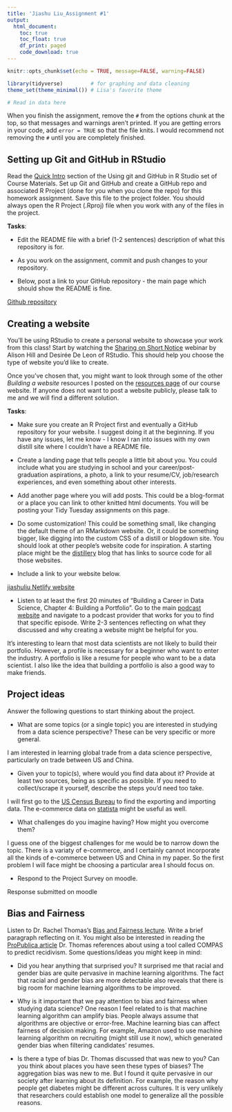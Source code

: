 ```yaml
---
title: 'Jiashu Liu_Assignment #1'
output: 
  html_document:
    toc: true
    toc_float: true
    df_print: paged
    code_download: true
---
```


```r
knitr::opts_chunk$set(echo = TRUE, message=FALSE, warning=FALSE)
```

```r
library(tidyverse)         # for graphing and data cleaning
theme_set(theme_minimal()) # Lisa's favorite theme
```

```r
# Read in data here
```

When you finish the assignment, remove the `#` from the options chunk at the top, so that messages and warnings aren't printed. If you are getting errors in your code, add `error = TRUE` so that the file knits. I would recommend not removing the `#` until you are completely finished.

## Setting up Git and GitHub in RStudio  

Read the [Quick Intro](https://advanced-ds-in-r.netlify.app/posts/2021-01-28-gitgithub/#quick-intro) section of the Using git and GitHub in R Studio set of Course Materials. Set up Git and GitHub and create a GitHub repo and associated R Project (done for you when you clone the repo) for this homework assignment. Save this file to the project folder. You should always open the R Project (.Rproj) file when you work with any of the files in the project.

**Tasks**:  

-   Edit the README file with a brief (1-2 sentences) description of what this repository is for.

-   As you work on the assignment, commit and push changes to your repository.

-   Below, post a link to your GitHub repository - the main page which should show the README is fine.

[Github  repository](https://github.com/Liujiashu2018/Advanced-Data-Science-in-R)

## Creating a website

You'll be using RStudio to create a personal website to showcase your work from this class! Start by watching the [Sharing on Short Notice](https://youtu.be/QcE4RBH2auQ) webinar by Alison Hill and Desirée De Leon of RStudio. This should help you choose the type of website you'd like to create.

Once you've chosen that, you might want to look through some of the other *Building a website* resources I posted on the [resources page](https://advanced-ds-in-r.netlify.app/resources.html) of our course website. If anyone does not want to post a website publicly, please talk to me and we will find a different solution.

**Tasks**:

-   Make sure you create an R Project first and eventually a GitHub repository for your website. I suggest doing it at the beginning. If you have any issues, let me know - I know I ran into issues with my own distill site where I couldn't have a README file.

-   Create a landing page that tells people a little bit about you. You could include what you are studying in school and your career/post-graduation aspirations, a photo, a link to your resume/CV, job/research experiences, and even something about other interests.
   
-   Add another page where you will add posts. This could be a blog-format or a place you can link to other knitted html documents. You will be posting your Tidy Tuesday assignments on this page.

-   Do some customization! This could be something small, like changing the default theme of an RMarkdown website. Or, it could be something bigger, like digging into the custom CSS of a distill or blogdown site. You should look at other people's website code for inspiration. A starting place might be the [distillery](https://distillery.rbind.io/showcase.html) blog that has links to source code for all those websites.

-   Include a link to your website below.

[jiashuliu Netlify website](https://jiashuliu.netlify.app/)

-   Listen to at least the first 20 minutes of "Building a Career in Data Science, Chapter 4: Building a Portfolio". Go to the main [podcast website](https://podcast.bestbook.cool/) and navigate to a podcast provider that works for you to find that specific episode. Write 2-3 sentences reflecting on what they discussed and why creating a website might be helpful for you.

It's interesting to learn that most data scientists are not likely to build their portfolio. However, a profile is necessary for a beginner who want to enter the industry. A portfolio is like a resume for people who want to be a data scientist. I also like the idea that building a portfolio is also a good way to make friends. 

## Project ideas

Answer the following questions to start thinking about the project.

-   What are some topics (or a single topic) you are interested in studying from a data science perspective? These can be very specific or more general.  

I am interested in learning global trade from a data science perspective, particularly on trade between US and China. 

-   Given your to topic(s), where would you find data about it? Provide at least two sources, being as specific as possible. If you need to collect/scrape it yourself, describe the steps you'd need too take.

I will first go to the [US Census Bureau](https://www.census.gov/foreign-trade/data/index.html) to find the exporting and importing data. The e-commerce data on [statista](https://www.statista.com/topics/871/online-shopping/) might be useful as well.  

-   What challenges do you imagine having? How might you overcome them?  

I guess one of the biggest challenges for me would be to narrow down the topic. There is a variaty of e-commerce, and I certainly cannot incorporate all the kinds of e-commerce between US and China in my paper. So the first problem I will face might be choosing a particular area I should focus on. 

-   Respond to the Project Survey on moodle.

Response submitted on moodle 

## Bias and Fairness

Listen to Dr. Rachel Thomas's [Bias and Fairness lecture](https://ethics.fast.ai/videos/?lesson=2). Write a brief paragraph reflecting on it. You might also be interested in reading the [ProPublica article](https://www.propublica.org/article/machine-bias-risk-assessments-in-criminal-sentencing) Dr. Thomas references about using a tool called COMPAS to predict recidivism. Some questions/ideas you might keep in mind:

-   Did you hear anything that surprised you?
It surprised me that racial and gender bias are quite pervasive in machine learning algorithms. The fact that racial and gender bias are more detectable also reveals that there is big room for machine learning algorithms to be improved. 

-   Why is it important that we pay attention to bias and fairness when studying data science?
One reason I feel related to is that machine learning algorithm can amplify bias. People always assume that algorithms are objective or error-free. Machine learning bias can affect fairness of decision making. For example, Amazon used to use machine learning algorithm on recruiting (might still use it now), which generated gender bias when filtering candidates' resumes. 

-   Is there a type of bias Dr. Thomas discussed that was new to you? Can you think about places you have seen these types of biases?
The aggregation bias was new to me. But I found it quite pervasive in our society after learning about its definition. For example, the reason why people get diabetes might be different across cultures. It is very unlikely that researchers could establish one model to generalize all the possible reasons. 

